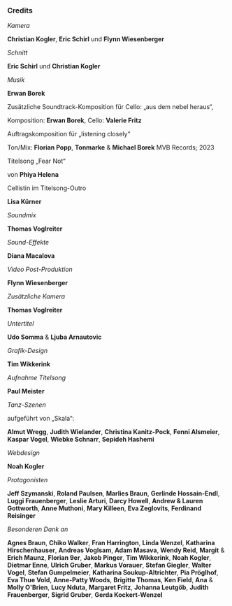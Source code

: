 ### Credits

*Kamera*

**Christian Kogler**, **Eric Schirl**
und **Flynn Wiesenberger**
<br/>

*Schnitt*

**Eric Schirl** und **Christian Kogler**
<br/>

*Musik*

**Erwan Borek**

Zusätzliche Soundtrack-Komposition für Cello:
„aus dem nebel heraus“,

Komposition: **Erwan Borek**,
Cello: **Valerie Fritz**

Auftragskomposition für „listening closely“

Ton/Mix: **Florian Popp**, **Tonmarke** & **Michael Borek**
MVB Records; 2023

Titelsong „Fear Not“

von **Phiya Helena**

Cellistin im Titelsong-Outro

**Lisa Kürner**
<br/>

*Soundmix*

**Thomas Voglreiter**
<br/>

*Sound-Effekte*

**Diana Macalova**
<br/>

*Video Post-Produktion*

**Flynn Wiesenberger**
<br/>

*Zusätzliche Kamera*

**Thomas Voglreiter**
<br/>

*Untertitel*

**Udo Somma** & **Ljuba Arnautovic**
<br/>

*Grafik-Design*

**Tim Wikkerink**
<br/>

*Aufnahme Titelsong*

**Paul Meister**
<br/>

*Tanz-Szenen*

aufgeführt von „Skala“:

**Almut Wregg**,
**Judith Wielander**,
**Christina Kanitz-Pock**,
**Fenni Alsmeier**,
**Kaspar Vogel**,
**Wiebke Schnarr**,
**Sepideh Hashemi**
<br/>

*Webdesign*

**Noah Kogler**
<br/>

*Protagonisten*

**Jeff Szymanski**,
**Roland Paulsen**,
**Marlies Braun**,
**Gerlinde Hossain-Endl**,
**Luggi Frauenberger**,
**Leslie Arturi**,
**Darcy Howell**,
**Andrew & Lauren Gottworth**,
**Anne Muthoni**,
**Mary Killeen**,
**Eva Zeglovits**,
**Ferdinand Reisinger**
<br/>

*Besonderen Dank an*

**Agnes Braun**,
**Chiko Walker**,
**Fran Harrington**,
**Linda Wenzel**,
**Katharina Hirschenhauser**,
**Andreas Voglsam**,
**Adam Masava**,
**Wendy Reid**,
**Margit** & **Erich Maunz**,
**Florian 9er**,
**Jakob Pinger**,
**Tim Wikkerink**,
**Noah Kogler**,
**Dietmar Enne**,
**Ulrich Gruber**,
**Markus Vorauer**,
**Stefan Giegler**,
**Walter Vogel**,
**Stefan Gumpelmeier**,
**Katharina Soukup-Altrichter**,
**Pia Pröglhof**,
**Eva Thue Vold**,
**Anne-Patty Woods**,
**Brigitte Thomas**,
**Ken Field**,
**Ana** & **Molly O'Brien**,
**Lucy Nduta**,
**Margaret Fritz**,
**Johanna Leutgöb**,
**Judith Frauenberger**,
**Sigrid Gruber**,
**Gerda Kockert-Wenzel**
